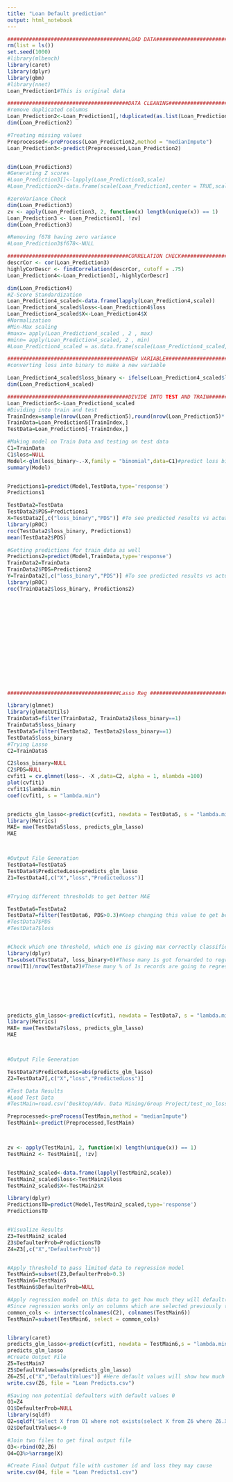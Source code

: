 ```yaml
---
title: "Loan Default prediction"
output: html_notebook
---
```



```r
#######################################LOAD DATA#######################################
rm(list = ls())
set.seed(1000)
#library(mlbench)
library(caret)
library(dplyr)
library(gbm)
#library(nnet)
Loan_Prediction1#This is original data
```
```r
#######################################DATA CLEANING#######################################
#remove duplicated columns
Loan_Prediction2<-Loan_Prediction1[,!duplicated(as.list(Loan_Prediction1))]
dim(Loan_Prediction2)

#Treating missing values
Preprocessed<-preProcess(Loan_Prediction2,method = "medianImpute")
Loan_Prediction3<-predict(Preprocessed,Loan_Prediction2)


dim(Loan_Prediction3)
#Generating Z scores
#Loan_Prediction3[]<-lapply(Loan_Prediction3,scale)
#Loan_Prediction2<-data.frame(scale(Loan_Prediction1,center = TRUE,scale=TRUE))

#zeroVariance Check
dim(Loan_Prediction3)
zv <- apply(Loan_Prediction3, 2, function(x) length(unique(x)) == 1)
Loan_Prediction3 <- Loan_Prediction3[, !zv]
dim(Loan_Prediction3)

#Removing f678 having zero variance
#Loan_Prediction3$f678<-NULL
```
```r
#######################################CORRELATION CHECK#######################################
descrCor <- cor(Loan_Prediction3)
highlyCorDescr <- findCorrelation(descrCor, cutoff = .75)
Loan_Prediction4<-Loan_Prediction3[,-highlyCorDescr]

```
```r
dim(Loan_Prediction4)
#Z-Score Standardization
Loan_Prediction4_scaled<-data.frame(lapply(Loan_Prediction4,scale))
Loan_Prediction4_scaled$loss<-Loan_Prediction4$loss
Loan_Prediction4_scaled$X<-Loan_Prediction4$X
#Normalization
#Min-Max scaling
#maxx= apply(Loan_Prediction4_scaled , 2 , max)
#minn= apply(Loan_Prediction4_scaled, 2 , min)
#Loan_Prediction4_scaled = as.data.frame(scale(Loan_Prediction4_scaled, center = minn, scale = maxx - minn))
```

```r
#######################################NEW VARIABLE#######################################
#converting loss into binary to make a new variable

Loan_Prediction4_scaled$loss_binary <- ifelse(Loan_Prediction4_scaled$loss > 0, 1, 0)
dim(Loan_Prediction4_scaled)

```

```r
#######################################DIVIDE INTO TEST AND TRAIN#######################################
Loan_Prediction5<-Loan_Prediction4_scaled
#Dividing into train and test
TrainIndex=sample(nrow(Loan_Prediction5),round(nrow(Loan_Prediction5)*.7))
TrainData=Loan_Prediction5[TrainIndex,]
TestData=Loan_Prediction5[-TrainIndex,]

```


```r

#Making model on Train Data and testing on test data
C1=TrainData
C1$loss=NULL
Model<-glm(loss_binary~.-X,family = "binomial",data=C1)#predict loss binary without using loss information
summary(Model)


Predictions1=predict(Model,TestData,type='response')
Predictions1

TestData2=TestData
TestData2$PDS=Predictions1
X=TestData2[,c("loss_binary","PDS")] #To see predicted results vs actual results
library(pROC)
roc(TestData2$loss_binary, Predictions1)
mean(TestData2$PDS)

#Getting predictions for train data as well
Predictions2=predict(Model,TrainData,type='response')
TrainData2=TrainData
TrainData2$PDS=Predictions2
Y=TrainData2[,c("loss_binary","PDS")] #To see predicted results vs actual results
library(pROC)
roc(TrainData2$loss_binary, Predictions2)



  












```

```r

```

```r
####################################Lasso Reg #############################################

library(glmnet)
library(glmnetUtils)
TrainData5=filter(TrainData2, TrainData2$loss_binary==1)
TrainData5$loss_binary
TestData5=filter(TestData2, TestData2$loss_binary==1)
TestData5$loss_binary
#Trying Lasso
C2=TrainData5

C2$loss_binary=NULL
C2$PDS=NULL
cvfit1 = cv.glmnet(loss~. -X ,data=C2, alpha = 1, nlambda =100)
plot(cvfit1)
cvfit1$lambda.min
coef(cvfit1, s = "lambda.min")


predicts_glm_lasso<-predict(cvfit1, newdata = TestData5, s = "lambda.min")
library(Metrics)
MAE= mae(TestData5$loss, predicts_glm_lasso)
MAE



#Output File Generation
TestData4=TestData5
TestData4$PredictedLoss=predicts_glm_lasso
Z1=TestData4[,c("X","loss","PredictedLoss")]



```

```r
#Trying different thresholds to get better MAE

TestData6=TestData2
TestData7=filter(TestData6, PDS>0.3)#Keep changing this value to get best MAE. For 0.3 best results are obtained. MAE=3.48 for this threshold.
#TestData7$PDS
#TestData7$loss


#Check which one threshold, which one is giving max correctly classified instances
library(dplyr)
T1=subset(TestData7, loss_binary>0)#These many 1s got forwarded to regression model
nrow(T1)/nrow(TestData7)#These many % of 1s records are going to regression model from classification model. More the percentage means more the accurate threshold.







predicts_glm_lasso<-predict(cvfit1, newdata = TestData7, s = "lambda.min")
library(Metrics)
MAE= mae(TestData7$loss, predicts_glm_lasso)
MAE



#Output File Generation

TestData7$PredictedLoss=abs(predicts_glm_lasso)
Z2=TestData7[,c("X","loss","PredictedLoss")]
```

```r
#Test Data Results
#Load Test Data
#TestMain=read.csv('Desktop/Adv. Data Mining/Group Project/test_no_lossv3.csv')

Preprocessed<-preProcess(TestMain,method = "medianImpute")
TestMain1<-predict(Preprocessed,TestMain)



zv <- apply(TestMain1, 2, function(x) length(unique(x)) == 1)
TestMain2 <- TestMain1[, !zv]


TestMain2_scaled<-data.frame(lapply(TestMain2,scale))
TestMain2_scaled$loss<-TestMain2$loss
TestMain2_scaled$X<-TestMain2$X

library(dplyr)
PredictionsTD=predict(Model,TestMain2_scaled,type='response')
PredictionsTD


#Visualize Results
Z3=TestMain2_scaled
Z3$DefaulterProb=PredictionsTD
Z4=Z3[,c("X","DefaulterProb")]


#Apply threshold to pass limited data to regression model
TestMain5=subset(Z3,DefaulterProb>0.3)
TestMain6=TestMain5
TestMain6$DefaulterProb=NULL

#Apply regression model on this data to get how much they will default(Approximately)
#Since regression works only on columns which are selected previously to build model, select those columns first and then run model
common_cols <- intersect(colnames(C2), colnames(TestMain6))
TestMain7=subset(TestMain6, select = common_cols)


library(caret)
predicts_glm_lasso<-predict(cvfit1, newdata = TestMain6,s = "lambda.min")
predicts_glm_lasso
#Create Output File
Z5=TestMain7
Z5$DefaultValues=abs(predicts_glm_lasso)
Z6=Z5[,c("X","DefaultValues")] #Here default values will show how much a customer with certain customer id will default
write.csv(Z6, file = "Loan Predicts.csv")

#Saving non potential defaulters with default values 0
O1=Z4
O1$DefaulterProb=NULL
library(sqldf)
O2=sqldf('Select X from O1 where not exists(select X from Z6 where Z6.X=O1.X)') #Now these are customer ids with zero default values
O2$DefaultValues<-0

#Join two files to get final output file
O3<-rbind(O2,Z6)
O4=O3%>%arrange(X)

#Create Final Output file with customer id and loss they may cause
write.csv(O4, file = "Loan Predicts1.csv")











```

